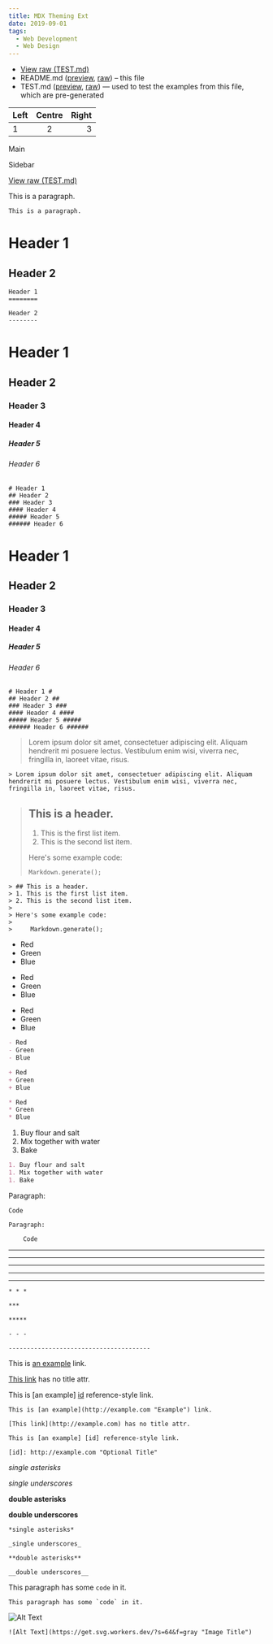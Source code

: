 ```yaml
---
title: MDX Theming Ext
date: 2019-09-01
tags:
  - Web Development
  - Web Design
---
```


- [View raw (TEST.md)](https://raw.github.com/adamschwartz/github-markdown-kitchen-sink/master/README.md)
- README.md ([preview](https://github.com/adamschwartz/github-markdown-kitchen-sink/blob/master/README.md), [raw](https://raw.github.com/adamschwartz/github-markdown-kitchen-sink/master/README.md)) – this file
- TEST.md ([preview](https://github.com/adamschwartz/github-markdown-kitchen-sink/blob/master/TEST.md), [raw](https://raw.github.com/adamschwartz/github-markdown-kitchen-sink/master/TEST.md)) — used to test the examples from this file, which are pre-generated

| Left | Centre | Right |
| :--- | :----: | ----: |
| 1    |   2    |     3 |

<div
  sx={{
    display: 'grid',
    gridGap: 4,
    gridTemplateColumns: ['auto', '1fr 256px'],
  }}>
  <p>Main</p>
  <p>Sidebar</p>
</div>


[View raw (TEST.md)](https://raw.github.com/adamschwartz/github-markdown-kitchen-sink/master/README.md)

This is a paragraph.

    This is a paragraph.



Header 1
========

Header 2
--------

    Header 1
    ========

    Header 2
    --------



# Header 1
## Header 2
### Header 3
#### Header 4
##### Header 5
###### Header 6

    # Header 1
    ## Header 2
    ### Header 3
    #### Header 4
    ##### Header 5
    ###### Header 6



# Header 1 #
## Header 2 ##
### Header 3 ###
#### Header 4 ####
##### Header 5 #####
###### Header 6 ######

    # Header 1 #
    ## Header 2 ##
    ### Header 3 ###
    #### Header 4 ####
    ##### Header 5 #####
    ###### Header 6 ######



> Lorem ipsum dolor sit amet, consectetuer adipiscing elit. Aliquam hendrerit mi posuere lectus. Vestibulum enim wisi, viverra nec, fringilla in, laoreet vitae, risus.

    > Lorem ipsum dolor sit amet, consectetuer adipiscing elit. Aliquam hendrerit mi posuere lectus. Vestibulum enim wisi, viverra nec, fringilla in, laoreet vitae, risus.



> ## This is a header.
> 1. This is the first list item.
> 2. This is the second list item.
>
> Here's some example code:
>
>     Markdown.generate();

    > ## This is a header.
    > 1. This is the first list item.
    > 2. This is the second list item.
    >
    > Here's some example code:
    >
    >     Markdown.generate();




- Red
- Green
- Blue


+ Red
+ Green
+ Blue


* Red
* Green
* Blue


```markdown
- Red
- Green
- Blue

+ Red
+ Green
+ Blue

* Red
* Green
* Blue
```



1. Buy flour and salt
1. Mix together with water
1. Bake

```markdown
1. Buy flour and salt
1. Mix together with water
1. Bake
```



Paragraph:

    Code

<!-- -->

    Paragraph:

        Code



* * *

***

*****

- - -

---------------------------------------

    * * *

    ***

    *****

    - - -

    ---------------------------------------



This is [an example](http://example.com "Example") link.

[This link](http://example.com) has no title attr.

This is [an example] [id] reference-style link.

[id]: http://example.com "Optional Title"

    This is [an example](http://example.com "Example") link.

    [This link](http://example.com) has no title attr.

    This is [an example] [id] reference-style link.

    [id]: http://example.com "Optional Title"



*single asterisks*

_single underscores_

**double asterisks**

__double underscores__

    *single asterisks*

    _single underscores_

    **double asterisks**

    __double underscores__



This paragraph has some `code` in it.

    This paragraph has some `code` in it.



![Alt Text](https://get.svg.workers.dev/?s=64&f=gray "Image Title")

    ![Alt Text](https://get.svg.workers.dev/?s=64&f=gray "Image Title")
